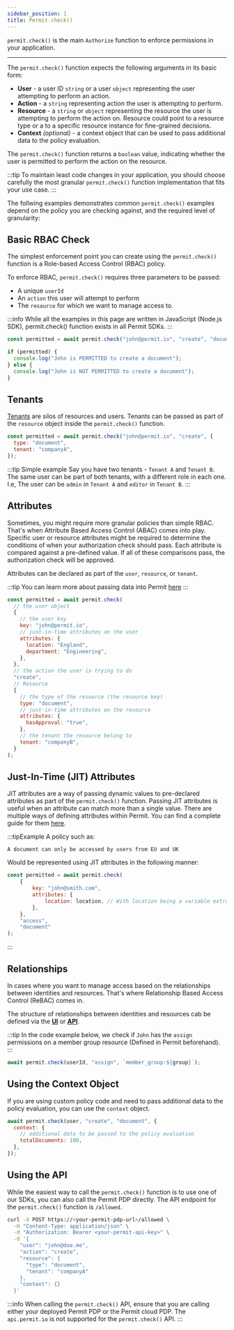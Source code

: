 ```yaml
---
sidebar_position: 1
title: Permit.check()
---
```


`permit.check()` is the main `Authorize` function to enforce permissions in your application.

---

The `permit.check()` function expects the following arguments in its basic form:
* **User** - a user ID `string` or a user `object` representing the user attempting to perform an action.
* **Action** - a `string` representing action the user is attempting to perform.
* **Resource** - a `string` or `object` representing the resource the user is attempting to perform the action on. Resource could point to a resource type or a to a specific resource instance for fine-grained decisions.
* **Context** *(optional)* - a context object that can be used to pass additional data to the policy evaluation.

The `permit.check()` function returns a `boolean` value, indicating whether the user is permitted to perform the action on the resource.

:::tip
To maintain least code changes in your application, you should choose carefully the most granular `permit.check()` function implementation that fits your use case.
:::

The follwing examples demonstrates common `permit.check()` examples depend on the policy you are checking against, and the required level of granularity:

## Basic RBAC Check

The simplest enforcement point you can create using the `permit.check()` function is a Role-based Access Control (RBAC) policy.

To enforce RBAC, `permit.check()` requires three parameters to be passed:

- A unique `userId`
- An `action` this user will attempt to perform
- The `resource` for which we want to manage access to.

:::info
While all the examples in this page are written in JavaScript (Node.js SDK), permit.check() function exists in all Permit SDKs.
:::

```js
const permitted = await permit.check("john@permit.io", "create", "document");

if (permitted) {
  console.log("John is PERMITTED to create a document");
} else {
  console.log("John is NOT PERMITTED to create a document");
}
```

## Tenants

[Tenants](https://docs.permit.io/overview/glossary#tenant) are silos of resources and users.
Tenants can be passed as part of the `resource` object inside the `permit.check()` function.

```js
const permitted = await permit.check("john@permit.io", "create", {
  type: "document",
  tenant: "companyA",
});
```

:::tip Simple example
Say you have two tenants - `Tenant A` and `Tenant B`. The same user can be part of both tenants, with a different role in each one.
I.e, The user can be `admin` in `Tenant A` and `editor` in `Tenant B`.
:::

## Attributes

Sometimes, you might require more granular policies than simple RBAC. That's when Attribute Based Access Control (ABAC) comes into play.
Specific user or resource attributes might be required to determine the conditions of when your authorization check should pass.
Each attribute is compared against a pre-defined value. If all of these comparisons pass, the authorization check will be approved. 

Attributes can be declared as part of the `user`, `resource`, or `tenant`. 

:::tip
You can learn more about passing data into Permit [here](https://docs.permit.io/how-to/manage-data/loading-data/)
:::

```js
const permitted = await permit.check(
  // the user object
  {
    // the user key
    key: "john@permit.io",
    // just-in-time attributes on the user
    attributes: {
      location: "England",
      department: "Engineering",
    },
  },
  // the action the user is trying to do
  "create",
  // Resource
  {
    // the type of the resource (the resource key)
    type: "document",
    // just-in-time attributes on the resource
    attributes: {
      hasApproval: "true",
    },
    // the tenant the resource belong to
    tenant: "companyB",
  }
);
```

## Just-In-Time (JIT) Attributes

JIT attributes are a way of passing dynamic values to pre-declared attributes as part of the `permit.check()` function.
Passing JIT attributes is useful when an attribute can match more than a single value. 
There are multiple ways of defining attributes within Permit. You can find a complete guide for them [here](https://docs.permit.io/how-to/manage-data/loading-data). 

:::tipExample
A policy such as:
```
A document can only be accessed by users from EU and UK
```
Would be represented using JIT attributes in the following manner:  
```js
const permitted = await permit.check(
    {
        key: "john@smith.com",
        attributes: {
            location: location, // With location being a variable extracted from your loggedIn user
        },
    },
    "access",
    "document"
);
```
:::

## Relationships

In cases where you want to manage access based on the relationships between identities and resources. That's where Relationship Based Access Control (ReBAC) comes in.

The structure of relationships between identities and resources cab be defined via the **[UI](/how-to/build-policies/rebac/building-rebac-policies)** or **[API](/api/rebac/rebac-api-calls)**.

:::tip
In the code example below, we check if `John` has the `assign` permissions on a member group resource (Defined in Permit beforehand).
:::

```javascript
await permit.check(userId, "assign", `member_group:${group}`);
```

## Using the Context Object

If you are using custom policy code and need to pass additional data to the policy evaluation, you can use the `context` object.

```js
await permit.check(user, "create", "document", {
  context: {
    // additional data to be passed to the policy evaluation
    totalDocuments: 100,
  },
});
```

## Using the API

While the easiest way to call the `permit.check()` function is to use one of our SDKs, you can also call the Permit PDP directly.
The API endpoint for the `permit.check()` function is `/allowed`.

```bash
curl -X POST https://<your-permit-pdp-url>/allowed \
  -H "Content-Type: application/json" \
  -d "Authorization: Bearer <your-permit-api-key>" \
  -d '{
    "user": "john@doe.me",
    "action": "create",
    "resource": {
      "type": "document",
      "tenant": "companyA"
    },
    "context": {}
  }'
```


:::info
When calling the `permit.check()` API, ensure that you are calling either your deployed Permit PDP or the Permit cloud PDP. The `api.permit.io` is not supported for the `permit.check()` API.
:::